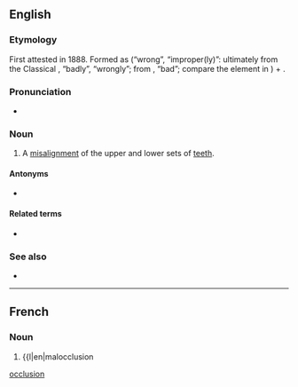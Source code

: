 ==English==

===Etymology===
{{root|en|ine-pro|*(s)kleh₂w-}}
First attested in 1888. Formed as {{m|en|mal-}} (“wrong”, “improper(ly)”: ultimately from the Classical {{etyl|la|en}} {{m|la|male}}, “badly”, “wrongly”; from {{m|la|malus}}, “bad”; compare the {{m|en||ben-}} element in {{m|en|benocclusion}}) + {{m|en|occlusion||alignment of the teeth in closed jaws}}.

===Pronunciation===
* {{rhymes|en|uːʒən}}

===Noun===
{{wikipedia}}
{{en-noun|~}}

# {{lb|en|dentistry}} A [[misalignment]] of the upper and lower sets of [[teeth]].

====Antonyms====
* {{sense|misalignment of the upper and lower sets of teeth}} {{l|en|benocclusion}}

====Related terms====
* {{l|en|malocclude}}

===See also===
* {{l|en|overbite}}

[[Category:English words prefixed with mal-|occlusion]]
----
==French==

===Noun===
{{fr-noun|f}}

# {{l|en|malocclusion